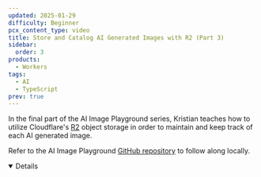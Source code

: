 ```yaml
---
updated: 2025-01-29
difficulty: Beginner
pcx_content_type: video
title: Store and Catalog AI Generated Images with R2 (Part 3)
sidebar:
  order: 3
products:
  - Workers
tags:
  - AI
  - TypeScript
prev: true
---
```



In the final part of the AI Image Playground series, Kristian teaches how to utilize Cloudflare's [R2](/r2) object storage in order to maintain and keep track of each AI generated image.

<Stream
	id="86488269da24984c76fb10f69f4abb44"
	title="Store and Catalog AI Generated Images (Part 3)"
	thumbnail="2.5s"
	showMoreVideos={false}
/>

Refer to the AI Image Playground [GitHub repository](https://github.com/kristianfreeman/workers-ai-image-playground) to follow along locally.

<Details header="Video series" open>

<DirectoryListing folder="workers-ai/guides/tutorials/image-generation-playground" />

</Details>
